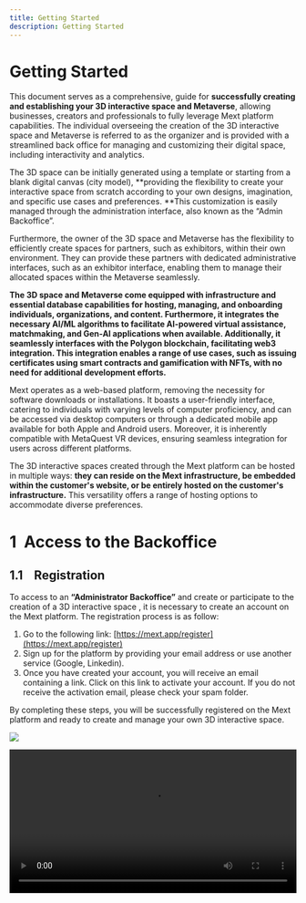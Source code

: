 ```yaml
---
title: Getting Started
description: Getting Started
---
```


# Getting Started

This document serves as a comprehensive, guide for **successfully creating and establishing your 3D interactive space and Metaverse**, allowing businesses, creators and professionals to fully leverage Mext platform capabilities. The individual overseeing the creation of the 3D interactive space and Metaverse is referred to as the organizer and is provided with a streamlined back office for managing and customizing their digital space, including interactivity and analytics.

The 3D space can be initially generated using a template or starting from a blank digital canvas (city model), \*\*providing the flexibility to create your interactive space from scratch according to your own designs, imagination, and specific use cases and preferences. \*\*This customization is easily managed through the administration interface, also
known as the “Admin Backoffice”.

Furthermore, the owner of the 3D space and Metaverse has the flexibility to efficiently create spaces for partners, such as exhibitors, within their own environment. They can provide these partners with dedicated administrative interfaces, such as an exhibitor interface, enabling them to manage their allocated spaces within the Metaverse seamlessly.

**The 3D space and Metaverse come equipped with infrastructure and essential database capabilities for hosting, managing, and onboarding individuals, organizations, and content. Furthermore, it integrates the necessary AI/ML algorithms to facilitate AI-powered virtual assistance, matchmaking, and Gen-AI applications when available. Additionally, it seamlessly interfaces with the Polygon blockchain, facilitating web3 integration. This integration enables a range of use cases, such as issuing certificates using smart contracts and gamification with NFTs, with no need for additional development efforts.**

Mext operates as a web-based platform, removing the necessity for software downloads or installations. It boasts a user-friendly interface, catering to individuals with varying levels of computer proficiency, and can be accessed via desktop computers or through a dedicated mobile app available for both Apple and Android users. Moreover, it is inherently compatible with MetaQuest VR devices, ensuring seamless integration for users across different platforms.

The 3D interactive spaces created through the Mext platform can be hosted in multiple ways: **they can reside on the Mext infrastructure, be embedded within the customer's website, or be entirely hosted on the customer's infrastructure.** This versatility offers a range of hosting options to accommodate diverse preferences.

# 1  Access to the Backoffice 

## 1.1    Registration

To access to an **“Administrator Backoffice”** and create or participate to the creation of a 3D interactive space , it is necessary to create an account on the Mext platform. The registration process is as follow:

1. Go to the following link: [https://mext.app/register](https://mext.app/register)
2. Sign up for the platform by providing your email address or use another service (Google, Linkedin).
3. Once you have created your account, you will receive an email containing a link. Click on this link to activate your account. If you do not receive the activation email, please check your spam folder.

By completing these steps, you will be successfully registered on the Mext platform and ready to create and manage
your own 3D interactive space.

![](/img/Toregister.png)

<video src="https://storage.gra.cloud.ovh.net/v1/AUTH_e1c99afd0f334238a6e82db242940fff/exhibitions/vods/video-87947f6b-015f-420b-8921-683527e30527/file/1713428319761-comp-12904.262737383187.mp4" autoplay controls width="100%" />

## 1.2   Language

The browser automatically identifies your location and adjusts the language settings accordingly by default. Nevertheless, you have the option to modify the language by setting the language in your profile.

Click on **“Account and access”** to access to your profile.

![](/img/Marvaimages/DocumentationLanguage.jpg)

Next, click on **"Account"** and select the language you prefer to use as your default language and for your\*\* "Administrator Backoffice."\*\*

![](/img/Marvaimages/Documentationaccount.jpg)

* *To access an **"Administrator Backoffice**" in French, please ensure that the language setting in your profile is set to French.How to access to your back-office?*
* *You can adjust the website language through the footer, but if you wish to access the **"Administrator Backoffice"** in a
  different language, it's necessary to update your language preference in your profile settings. *

## 1.3   How to access to your “Administrator Backoffice?

You have the option to choose between a free plan (Freeverse) or various paid plans (Discovery, Explorer, and Professional) directly from our website. Alternatively, you can reach out to the Mext team at [contact@mext.app](mailto\:contact@mext.app) to
request a trial or purchase a plan. Upon completing the process either through our website or with assistance from the Mext team, you'll receive an email containing a link to access your 3D interactive space "Administrator Backoffice.

Additionally, once your free or paid plan is validated, you can access your Backoffice through the following steps:

1. Visit the Mext website at mext.app.
2. Click on **"Account and Access"** located in the top menu.

3\. Select **"Metaverse Administration."** Please note that this option becomes available only after you have completed the registration process and your 3D interactive space has been generated.

By following these steps, you will gain entry to your **“Administrator Backoffice”** and gain complete control over the administration and customization of your 3D interactive space.

·       Click on the pencil to access your **“Administrator Backoffice”/**
